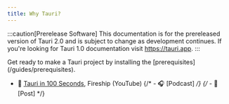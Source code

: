 ```yaml
---
title: Why Tauri?
---
```



<Stub />

:::caution[Prerelease Software]
This documentation is for the prereleased version of Tauri 2.0 and is subject to change as development continues. If you're looking for Tauri 1.0 documentation visit https://tauri.app.
:::

<Card title="Next Steps" icon="rocket">
	Get ready to make a Tauri project by installing the
	[prerequisites](/guides/prerequisites).
</Card>

<Card title="Additional Resources" icon="document">

- 🎥 [Tauri in 100 Seconds](https://www.youtube.com/watch?v=-X8evddpu7M), Fireship (YouTube)
  {/* - 🎧 [Podcast] */}
  {/* - 📝 [Post] */}

</Card>
